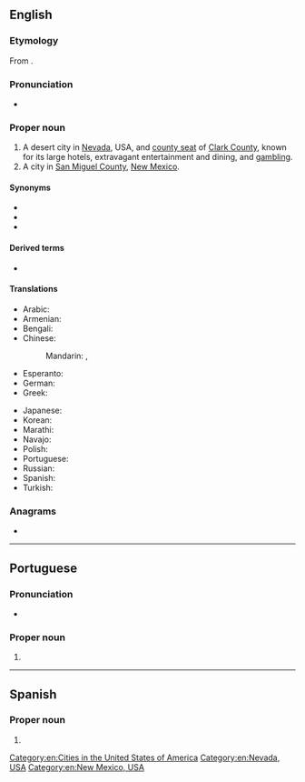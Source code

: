 ==English==
{{wikipedia}}

===Etymology===
From {{etyl|es|en}} {{m|es|las}} {{m|es|vegas||the fertile meadows}}.

===Pronunciation===
* {{IPA|lang=en|/lɑs ˈveɪɡəs/}}

===Proper noun===
{{en-proper noun|head=Las Vegas}}

# A desert city in [[Nevada]], USA, and [[county seat]] of [[Clark County]], known for its large hotels, extravagant entertainment and dining, and [[gambling]].
# A city in [[San Miguel County]], [[New Mexico]].

====Synonyms====
* {{l|en|Vegas}}
* {{l|en|Sin City}}
* {{l|en|The Strip}}

====Derived terms====
* {{l|en|Las Vegan}}

====Translations====
{{trans-top|city}}
* Arabic: {{t|ar|لَاس فِيغَاس|m|tr=las fīḡas}}
* Armenian: {{t|hy|Լաս Վեգաս}}
* Bengali: {{t|bn|লাস ভেগাস|tr=Las Bhegas|sc=Beng}}
* Chinese:
*: Mandarin: {{t+|cmn|拉斯維加斯|sc=Hani}}, {{t+|cmn|拉斯维加斯|tr=Lāsīwéijiāsī|sc=Hani}}
* Esperanto: {{t|eo|Lasvegaso}}
* German: {{t+|de|Las Vegas|n}}
* Greek: {{t+|el|Λας Βέγκας|n}}
{{trans-mid}}
* Japanese: {{t|ja|ラスベガス|tr=Rasubegasu}}
* Korean: {{t|ko|라스베이거스|tr=Laseubeigeoseu}}
* Marathi: {{t|mr|लास व्हेगस|n|tr=lāsa vhegāsa|sc=Deva}}
* Navajo: {{t|nv|Naʼazhǫǫsh Hatsoh}}
* Polish: {{t+|pl|Las Vegas|n}}
* Portuguese: {{t|pt|Las Vegas|f}}
* Russian: {{t+|ru|Лас-Ве́гас|m}}
* Spanish: {{t+|es|Las Vegas|f|p}}
* Turkish: {{t|tr|Las Vegas}}
{{trans-bottom}}

===Anagrams===
* {{anagrams|en|a=aaeglssv|salvages}}

[[Category:en:Cities in the United States of America]]
[[Category:en:Nevada, USA]]
[[Category:en:New Mexico, USA]]

----

==Portuguese==

===Pronunciation===
* {{a|Brazil}} {{IPA|/laz ˈvɛ.ɡɐs/|lang=pt}}

===Proper noun===
{{pt-proper noun|f}}

# {{place|pt|city|s/Nevada|c/United States of America|t1=Las Vegas}}

----

==Spanish==

===Proper noun===
{{es-proper noun|f}}

# {{place|es|city|s/Nevada|c/United States of America|t1=Las Vegas}}
